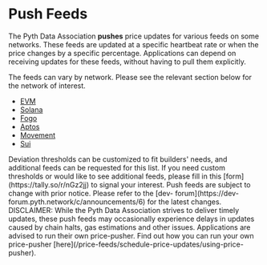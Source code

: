 
# Push Feeds

The Pyth Data Association **pushes** price updates for various feeds on some networks.
These feeds are updated at a specific heartbeat rate or when the price changes by a specific percentage.
Applications can depend on receiving updates for these feeds, without having to pull them explicitly.

The feeds can vary by network. Please see the relevant section below for the network of interest.

- [EVM](push-feeds/evm)
- [Solana](push-feeds/solana)
- [Fogo](push-feeds/fogo)
- [Aptos](push-feeds/aptos)
- [Movement](push-feeds/movement)
- [Sui](push-feeds/sui)

<Callout type="default" emoji="ℹ️">
  Deviation thresholds can be customized to fit builders' needs, and additional
  feeds can be requested for this list. If you need custom thresholds or would
  like to see additional feeds, please fill in this
  [form](https://tally.so/r/nGz2jj) to signal your interest.
</Callout>

<Callout type="info" emoji="ℹ️">
  Push feeds are subject to change with prior notice. Please refer to the [dev-
  forum](https://dev-forum.pyth.network/c/announcements/6) for the latest
  changes.
</Callout>

<Callout type="info" emoji="⚠️">
  DISCLAIMER: While the Pyth Data Association strives to deliver timely updates,
  these push feeds may occasionally experience delays in updates caused by chain
  halts, gas estimations and other issues. Applications are advised to run their
  own price-pusher. Find out how you can run your own price-pusher
  [here](/price-feeds/schedule-price-updates/using-price-pusher).
</Callout>
